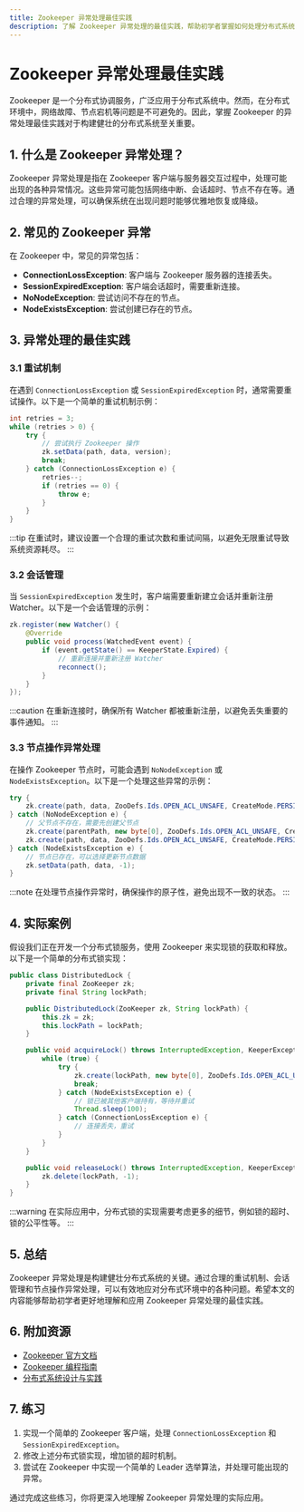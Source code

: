 ```yaml
---
title: Zookeeper 异常处理最佳实践
description: 了解 Zookeeper 异常处理的最佳实践，帮助初学者掌握如何处理分布式系统中的常见问题。
---
```


# Zookeeper 异常处理最佳实践

Zookeeper 是一个分布式协调服务，广泛应用于分布式系统中。然而，在分布式环境中，网络故障、节点宕机等问题是不可避免的。因此，掌握 Zookeeper 的异常处理最佳实践对于构建健壮的分布式系统至关重要。

## 1. 什么是 Zookeeper 异常处理？

Zookeeper 异常处理是指在 Zookeeper 客户端与服务器交互过程中，处理可能出现的各种异常情况。这些异常可能包括网络中断、会话超时、节点不存在等。通过合理的异常处理，可以确保系统在出现问题时能够优雅地恢复或降级。

## 2. 常见的 Zookeeper 异常

在 Zookeeper 中，常见的异常包括：

- **ConnectionLossException**: 客户端与 Zookeeper 服务器的连接丢失。
- **SessionExpiredException**: 客户端会话超时，需要重新连接。
- **NoNodeException**: 尝试访问不存在的节点。
- **NodeExistsException**: 尝试创建已存在的节点。

## 3. 异常处理的最佳实践

### 3.1 重试机制

在遇到 `ConnectionLossException` 或 `SessionExpiredException` 时，通常需要重试操作。以下是一个简单的重试机制示例：

```java
int retries = 3;
while (retries > 0) {
    try {
        // 尝试执行 Zookeeper 操作
        zk.setData(path, data, version);
        break;
    } catch (ConnectionLossException e) {
        retries--;
        if (retries == 0) {
            throw e;
        }
    }
}
```

:::tip
在重试时，建议设置一个合理的重试次数和重试间隔，以避免无限重试导致系统资源耗尽。
:::

### 3.2 会话管理

当 `SessionExpiredException` 发生时，客户端需要重新建立会话并重新注册 Watcher。以下是一个会话管理的示例：

```java
zk.register(new Watcher() {
    @Override
    public void process(WatchedEvent event) {
        if (event.getState() == KeeperState.Expired) {
            // 重新连接并重新注册 Watcher
            reconnect();
        }
    }
});
```

:::caution
在重新连接时，确保所有 Watcher 都被重新注册，以避免丢失重要的事件通知。
:::

### 3.3 节点操作异常处理

在操作 Zookeeper 节点时，可能会遇到 `NoNodeException` 或 `NodeExistsException`。以下是一个处理这些异常的示例：

```java
try {
    zk.create(path, data, ZooDefs.Ids.OPEN_ACL_UNSAFE, CreateMode.PERSISTENT);
} catch (NoNodeException e) {
    // 父节点不存在，需要先创建父节点
    zk.create(parentPath, new byte[0], ZooDefs.Ids.OPEN_ACL_UNSAFE, CreateMode.PERSISTENT);
    zk.create(path, data, ZooDefs.Ids.OPEN_ACL_UNSAFE, CreateMode.PERSISTENT);
} catch (NodeExistsException e) {
    // 节点已存在，可以选择更新节点数据
    zk.setData(path, data, -1);
}
```

:::note
在处理节点操作异常时，确保操作的原子性，避免出现不一致的状态。
:::

## 4. 实际案例

假设我们正在开发一个分布式锁服务，使用 Zookeeper 来实现锁的获取和释放。以下是一个简单的分布式锁实现：

```java
public class DistributedLock {
    private final ZooKeeper zk;
    private final String lockPath;

    public DistributedLock(ZooKeeper zk, String lockPath) {
        this.zk = zk;
        this.lockPath = lockPath;
    }

    public void acquireLock() throws InterruptedException, KeeperException {
        while (true) {
            try {
                zk.create(lockPath, new byte[0], ZooDefs.Ids.OPEN_ACL_UNSAFE, CreateMode.EPHEMERAL);
                break;
            } catch (NodeExistsException e) {
                // 锁已被其他客户端持有，等待并重试
                Thread.sleep(100);
            } catch (ConnectionLossException e) {
                // 连接丢失，重试
            }
        }
    }

    public void releaseLock() throws InterruptedException, KeeperException {
        zk.delete(lockPath, -1);
    }
}
```

:::warning
在实际应用中，分布式锁的实现需要考虑更多的细节，例如锁的超时、锁的公平性等。
:::

## 5. 总结

Zookeeper 异常处理是构建健壮分布式系统的关键。通过合理的重试机制、会话管理和节点操作异常处理，可以有效地应对分布式环境中的各种问题。希望本文的内容能够帮助初学者更好地理解和应用 Zookeeper 异常处理的最佳实践。

## 6. 附加资源

- [Zookeeper 官方文档](https://zookeeper.apache.org/doc/current/)
- [Zookeeper 编程指南](https://zookeeper.apache.org/doc/current/zookeeperProgrammers.html)
- [分布式系统设计与实践](https://www.oreilly.com/library/view/designing-distributed-systems/9781491983638/)

## 7. 练习

1. 实现一个简单的 Zookeeper 客户端，处理 `ConnectionLossException` 和 `SessionExpiredException`。
2. 修改上述分布式锁实现，增加锁的超时机制。
3. 尝试在 Zookeeper 中实现一个简单的 Leader 选举算法，并处理可能出现的异常。

通过完成这些练习，你将更深入地理解 Zookeeper 异常处理的实际应用。